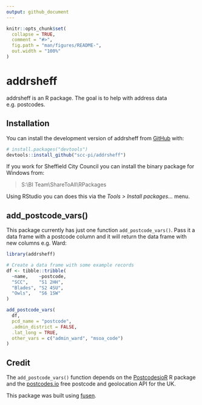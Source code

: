 ```yaml
---
output: github_document
---
```


<!-- README.md is generated from README.Rmd. Please edit that file -->

```r
knitr::opts_chunk$set(
  collapse = TRUE,
  comment = "#>",
  fig.path = "man/figures/README-",
  out.width = "100%"
)
```

# addrsheff

<!-- badges: start -->
<!-- badges: end -->

addrsheff is an R package. The goal is to help with address data e.g. postcodes.

## Installation

You can install the development version of addrsheff from [GitHub](https://github.com/) with:

``` r
# install.packages("devtools")
devtools::install_github("scc-pi/addrsheff")
```
If you work for Sheffield City Council you can install the binary package for Windows from:  

> S:\\BI Team\\ShareToAll\\RPackages

Using RStudio you can does this via the *Tools > Install packages...* menu.

## add_postcode_vars()

This package currently has just one function `add_postcode_vars()`. Pass it a data frame with a postcode column and it will return the data frame with new columns e.g. Ward:

```r
library(addrsheff)

# Create a data frame with some example records
df <- tibble::tribble(
  ~name,    ~postcode,
  "SCC",    "S1 2HH",
  "Blades", "S2 4SU",
  "Owls",   "S6 1SW"
)

add_postcode_vars(
  df,
  pcd_name = "postcode",
  .admin_district = FALSE,
  .lat_long = TRUE,
  other_vars = c("admin_ward", "msoa_code")
)
```

## Credit 

The `add_postcode_vars()` function depends on the [PostcodesioR](https://docs.ropensci.org/PostcodesioR/) R package and the [postcodes.io](https://postcodes.io/) free postcode and geolocation API for the UK.  

This package was built using [fusen](https://thinkr-open.github.io/fusen/index.html).
